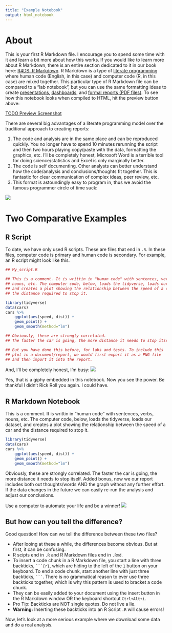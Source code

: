 ```yaml
---
title: "Example Notebook"
output: html_notebook
---
```


# About

This is your first R Markdown file. I encourage you to spend some time with it and learn a bit more about how this works. If you would like to learn more about R Markdown, there is an entire section dedicated to it in our book here: [R4DS: R Markdown](https://r4ds.had.co.nz/r-markdown.html). R Markdown is a type of [literate programming](https://en.wikipedia.org/wiki/Literate_programming) where human code (English, in this case) and computer code (R, in this case) are mixed together. This particular type of R Markdown file can be compared to a "lab notebook", but you can use the same formatting ideas to create [presentations](https://bookdown.org/yihui/rmarkdown/slidy-presentation.html), [dashboards](https://rmarkdown.rstudio.com/flexdashboard/index.html), and [formal reports (PDF files)](https://bookdown.org/yihui/rmarkdown/pdf-document.html). To see how this notebook looks when compiled to HTML, hit the preview button above: 

[TODO Preview Screenshot]()

There are several big advantages of a literate programming model over the traditional approach to creating reports:

1. The code and analysis are in the same place and can be reproduced quickly. You no longer have to spend 10 minutes rerunning the script and then two hours playing copy/paste with the data, formatting the graphics, etc. I'll be completely honest, Microsoft Word is a terrible tool for doing science/statistics and Excel is only marginally better.
2. The code is self documenting. Other analysts can better understand how the code/analysis and conclusions/thoughts fit together. This is fantastic for clear communication of complex ideas, peer review, etc. 
3. This format is astoundingly easy to program in, thus we avoid the famous programmer circle of time suck:

![](https://imgs.xkcd.com/comics/is_it_worth_the_time.png)

# Two Comparative Examples

## R Script

To date, we have only used R scripts. These are files that end in `.R`. In these files, computer code is primary and human code is secondary. For example, an R script might look like this.

```r
## My_script.R

## This is a comment. It is writtin in "human code" with sentences, verbs, 
## nouns, etc. The computer code, below, loads the tidyverse, loads our dataset,
## and creates a plot showing the relationship between the speed of a car and 
## the distance required to stop it.

library(tidyverse)
data(cars)
cars %>% 
    ggplot(aes(speed, dist)) + 
    geom_point() + 
    geom_smooth(method="lm")

## Obviously, these are strongly correlated. 
## The faster the car is going, the more distance it needs to stop itself.

## But you have done this before, for labs and tests. To include this
## plot in a document/report, we would first export it as a PNG file
## and then import it into the report.
```

And, I'll be completely honest, I'm busy:
![](https://media.giphy.com/media/10PcMWwtZSYk2k/giphy.gif)

Yes, that is a giphy embedded in this notebook. Now you see the power.
Be thankful I didn't Rick Roll you again. I could have.

## R Markdown Notebook

This is a comment. It is writtin in "human code" with sentences, verbs, nouns,
etc. The computer code, below, loads the tidyverse, loads our dataset, and 
creates a plot showing the relationship between the speed of a car and the
distance required to stop it.

```r

library(tidyverse)
data(cars)
cars %>% 
    ggplot(aes(speed, dist)) + 
    geom_point() + 
    geom_smooth(method="lm")
```

Obviously, these are strongly correlated. The faster the car is going, the more 
distance it needs to stop itself. Added bonus, now we our report includes both 
out thoughts/words AND the graph without any further effort. If the data changes
in the future we can easily re-run the analysis and adjust our conclusions.

Use a computer to automate your life and be a winner!
![](https://media3.giphy.com/media/xmxGoENM1V81q/giphy.gif?cid=ecf05e47c5ff1ea151355146c060e0a974e87fff24ee0586&rid=giphy.gif)

## But how can you tell the difference?

Good question! How can we tell the difference between these two files?

- After looing at these a while, the differences become obvious. But at first,
  it can be confusing.
- R scipts end in `.R` and R Markdown files end in `.Rmd`.
- To insert a code chunk in a R Markdown file, you start a line with three 
  backticks, `` ```{r} ``, which are hiding to the left of the `1` 
  button on your keyboard. To end a code chunk, start another line with just 
  three backticks, `` ``` ``. There is no grammatical reason to ever use three 
  backticks together, which is why this pattern is used to bracket a code chunk.
- They can be easily added to your document using the insert button in the R 
  Markdown window OR the keyboard shortcut `Ctrl+Alt+i`.
- Pro Tip: Backticks are NOT single quotes. Do not live a lie.
- **Warning:** Inserting these backticks into an R Script `.R` will cause errors!


Now, let's look at a more serious example where we download some data and do a 
real analysis.
